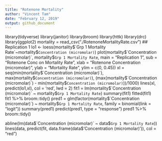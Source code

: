 ```yaml
---
title: "Rotenone Mortality"
author: "Vincent Tam"
date: "February 12, 2019"
output: github_document
---
```


library(tidyverse)
library(janitor)
library(broom)
library(httk)
library(drc)
library(ggplot2)
mortality = read_csv("./RotenoneMortalityRate.csv")
## Replication 1
lo1 <- loess(mortality$`Grp 1 Mortality Rate`~mortality$`Concentration (micromolar)`)
plot(mortality$`Concentration (micromolar)`, mortality$`Grp 1 Mortality Rate`,
     main = "Replication 1", sub = "Rotenone Conc on Mortality Rate",
     xlab = "Rotenone Concentration (micromolar)", ylab = "Mortality Rate",
     ylim = c(0, 0.45))
xl = seq(min(mortality$`Concentration (micromolar)`),
         max(mortality$`Concentration (micromolar)`), 
         (max(mortality$`Concentration (micromolar)`) -
         min(mortality$`Concentration (micromolar)`))/1000)
lines(xl, predict(lo1,xl), col = 'red', lwd = 2)
fit1 = lm(mortality$`Concentration (micromolar)` ~ mortality$`Grp 1 Mortality Rate`) 
summary(fit1)
fitted(fit1)
fit1 %>% 
  broom::tidy()
pred1 = glm(factor(mortality$`Concentration (micromolar)`) ~ mortality$`Grp 1 Mortality Rate`, family = binomial(link = "logit"))
summary(pred1)
predict(pred1, type = "response")
pred1 %>%
  broom::tidy()


abline(lm(data$`Concentration (micromolar)` ~ data$`Grp 1 Mortality Rate`))
lines(data, predict(fit, data.frame(data$'Concentration (micromolar)')), col = "red")





